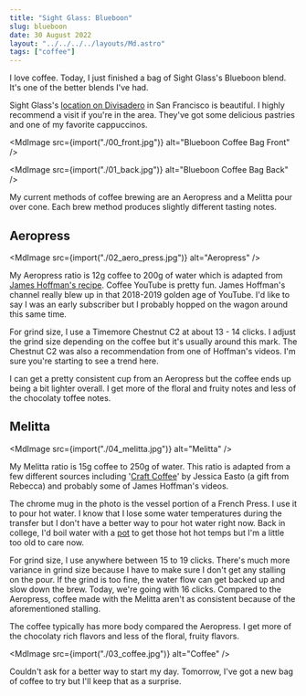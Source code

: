 ```yaml
---
title: "Sight Glass: Blueboon"
slug: blueboon
date: 30 August 2022
layout: "../../../../layouts/Md.astro"
tags: ["coffee"]
---
```



I love coffee.
Today, I just finished a bag of Sight Glass's Blueboon blend.
It's one of the better blends I've had.

Sight Glass's [location on Divisadero](https://sightglasscoffee.com/blogs/shops/divisadero) in San Francisco is beautiful.
I highly recommend a visit if you're in the area. 
They've got some delicious pastries and one of my favorite cappuccinos.

<MdImage src={import("./00_front.jpg")} alt="Blueboon Coffee Bag Front" />

<MdImage src={import("./01_back.jpg")} alt="Blueboon Coffee Bag Back" />

My current methods of coffee brewing are an Aeropress and a Melitta pour over cone.
Each brew method produces slightly different tasting notes.

## Aeropress

<MdImage src={import("./02_aero_press.jpg")} alt="Aeropress" />

My Aeropress ratio is 12g coffee to 200g of water which is adapted from [James Hoffman's recipe](https://www.youtube.com/watch?v=j6VlT_jUVPc).
Coffee YouTube is pretty fun. James Hoffman's channel really blew up in that 2018-2019 golden age of YouTube.
I'd like to say I was an early subscriber but I probably hopped on the wagon around this same time.

For grind size, I use a Timemore Chestnut C2 at about 13 - 14 clicks.
I adjust the grind size depending on the coffee but it's usually around this mark.
The Chestnut C2 was also a recommendation from one of Hoffman's videos.
I'm sure you're starting to see a trend here.

I can get a pretty consistent cup from an Aeropress but the coffee ends up being a bit lighter overall.
I get more of the floral and fruity notes and less of the chocolaty toffee notes.

## Melitta

<MdImage src={import("./04_melitta.jpg")} alt="Melitta" />

My Melitta ratio is 15g coffee to 250g of water.
This ratio is adapted from a few different sources including
'[Craft Coffee](https://www.goodreads.com/en/book/show/34144491-craft-coffee)' by Jessica Easto
(a gift from Rebecca)
and probably some of James Hoffman's videos.

The chrome mug in the photo is the vessel portion of a French Press.
I use it to pour hot water.
I know that I lose some water temperatures during the transfer but I don't have a better way
to pour hot water right now.
Back in college, I'd boil water with a [pot](https://enochchau.com/_image/pages/create/pot_800x799.webp)
to get those hot hot temps but I'm a little too old to care now.

For grind size, I use anywhere between 15 to 19 clicks.
There's much more variance in grind size because I have to make sure I don't get any stalling on the pour.
If the grind is too fine, the water flow can get backed up and slow down the brew.
Today, we're going with 16 clicks.
Compared to the Aeropress, coffee made with the Melitta aren't as consistent because of the aforementioned stalling.

The coffee typically has more body compared the Aeropress.
I get more of the chocolaty  rich flavors and less of the floral, fruity flavors.

<MdImage src={import("./03_coffee.jpg")} alt="Coffee" />

Couldn't ask for a better way to start my day.
Tomorrow, I've got a new bag of coffee to try but I'll keep that as a surprise.
